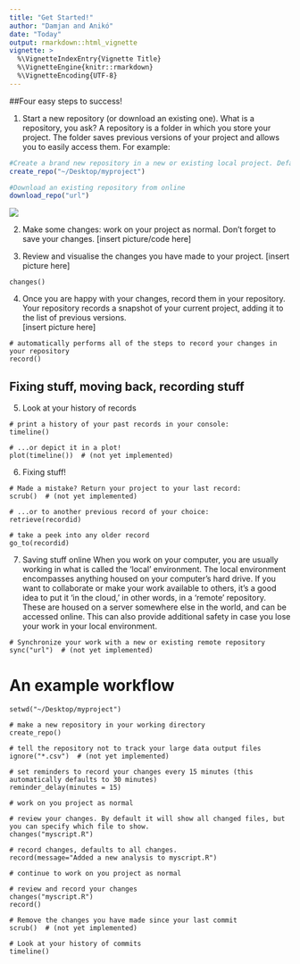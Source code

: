 ```yaml
---
title: "Get Started!"
author: "Damjan and Anikó"
date: "Today"
output: rmarkdown::html_vignette
vignette: >
  %\VignetteIndexEntry{Vignette Title}
  %\VignetteEngine{knitr::rmarkdown}
  %\VignetteEncoding{UTF-8}
---
```


##Four easy steps to success!

1. Start a new repository (or download an existing one). 
What is a repository, you ask? A repository is a folder in which you store your project. The folder saves previous versions of your project and allows you to easily access them. 
  For example:

``` r
#Create a brand new repository in a new or existing local project. Defaults to your current working directory
create_repo("~/Desktop/myproject")

#Download an existing repository from online
download_repo("url")
```
  ![](Repo_cartoon.png)
  
2. Make some changes: work on your project as normal. Don't forget to save your changes. 
  [insert picture/code here]


3. Review and visualise the changes you have made to your project.
  [insert picture here]

``` { eval=FALSE}
changes()
```

4. Once you are happy with your changes, record them in your repository. Your repository records a snapshot of your current project, adding it to the list of previous versions.   
  [insert picture here]

``` { eval=FALSE}
# automatically performs all of the steps to record your changes in your repository
record()

```


## Fixing stuff, moving back, recording stuff

5. Look at your history of records

```{ eval=FALSE}
# print a history of your past records in your console:
timeline()

# ...or depict it in a plot!
plot(timeline())  # (not yet implemented)
```


6.  Fixing stuff!

```{ eval=FALSE}   
# Made a mistake? Return your project to your last record:
scrub()  # (not yet implemented)

# ...or to another previous record of your choice:
retrieve(recordid)

# take a peek into any older record 
go_to(recordid)

```

7. Saving stuff online
When you work on your computer, you are usually working in what is called the 'local' environment. The local environment encompasses anything housed on your computer's hard drive. If you want to collaborate or make your work available to others, it's a good idea to put it 'in the cloud,' in other words, in a 'remote' repository. These are housed on a server somewhere else in the world, and can be accessed online. This can also provide additional safety in case you lose your work in your local environment. 
 
```{ eval=FALSE}
# Synchronize your work with a new or existing remote repository
sync("url")  # (not yet implemented)
```
   


# An example workflow

```{ eval=FALSE}
setwd("~/Desktop/myproject")

# make a new repository in your working directory
create_repo()

# tell the repository not to track your large data output files
ignore("*.csv")  # (not yet implemented)

# set reminders to record your changes every 15 minutes (this automatically defaults to 30 minutes)
reminder_delay(minutes = 15)

# work on you project as normal 

# review your changes. By default it will show all changed files, but you can specify which file to show. 
changes("myscript.R") 

# record changes, defaults to all changes.
record(message="Added a new analysis to myscript.R")

# continue to work on you project as normal 

# review and record your changes
changes("myscript.R")
record()

# Remove the changes you have made since your last commit 
scrub()  # (not yet implemented)

# Look at your history of commits
timeline()
```
